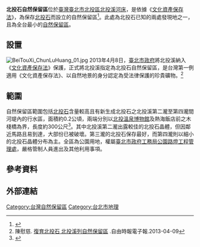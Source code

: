 {{Infobox protected area
| name = 北投石自然保留區
| iucn_category = Ia
| photo = 北投石自然保留區2.JPG
| photo_caption = 
| photo_width =
| location = [[臺北市|臺北市]][[北投區|北投區]]
| area = 0.2公頃
| established = 2013年12月26日
| governing_body = [[臺北市政府工務局公園路燈工程管理處|臺北市政府工務局公園路燈工程管理處]]
| url = 
}}

'''北投石自然保留區'''位於[[臺灣|臺灣]][[臺北市|臺北市]][[北投區|北投區]][[北投溪|北投溪]][[河床|河床]]，是依據《[[文化資產保存法|文化資產保存法]]》，為保存[[北投石|北投石]]而設立的自然保留區<ref>{{Cite web|url=https://conservation.forest.gov.tw/0000130|title=北投石自然保留區|publisher=行政院農委會林務局|date=|accessdate=|archive-date=2019-04-28|archive-url=https://web.archive.org/web/20190428060034/https://conservation.forest.gov.tw/0000130|dead-url=no}}</ref>。此處為北投石已知的兩處發現地之一，且為全台最小的[[臺灣自然生態保護區|自然保留區]]。

==設置==
[[File:BeiTouXi_ChunLuHuang_01.jpg|thumb]]
2013年4月8日，[[臺北市政府|臺北市政府]]將北投溪納入《[[文化資產保存法|文化資產保存法]]》保護，正式將北投溪指定為北投石自然保留區，是台灣第一例適用《文化資產保存法》、以自然地景的身分認定為受法律保護的珍貴礦物。<ref>陳慰慈.
[http://news.ltn.com.tw/news/local/paper/669014 復育北投石 北投溪列自然保留區] {{Wayback|url=http://news.ltn.com.tw/news/local/paper/669014 |date=20160304213217 }}.自由時報電子報.2013-04-09</ref>

==範圍==
自然保留區範圍包括[[北投石|北投石]]含量較高且有新生成北投石之北投溪第二瀧至第四瀧間河堤內的行水區，面積約0.2公頃，兩端分別以[[北投溫泉博物館|北投溫泉博物館]]及熱海飯店前之木棧橋為界，長度約300公尺<ref>{{Cite web |url=http://conservation.forest.gov.tw/public/Attachment/41310214071.pdf |title=臺北市北投石自然保留區可行性評估及範圍劃設規劃書 |publisher=臺北市政府 |format=PDF |date=2013-03 |accessdate=2014-10-25 |deadurl=yes |archiveurl=https://web.archive.org/web/20160304112257/http://conservation.forest.gov.tw/public/Attachment/41310214071.pdf |archivedate=2016-03-04 }}</ref>。其中北投溪第二瀧出露較佳的北投石晶體，但因鄰近馬路且易到達，大部份已被破壞。第三瀧的北投石保存最好，而第四瀧則以細小的北投石晶體分布為主。全區為公園用地，權屬[[臺北市政府工務局公園路燈工程管理處|臺北市政府工務局公園路燈工程管理處]]，嚴格管制人員進出及其他利用事項。

==參考資料==
{{Reflist}}

==外部連結==
{{commons category|Hokutolite Nature Reserve}}

{{中華民國自然地景}}


[[Category:台灣自然保留區|Category:台灣自然保留區]]
[[Category:台北市地理|Category:台北市地理]]